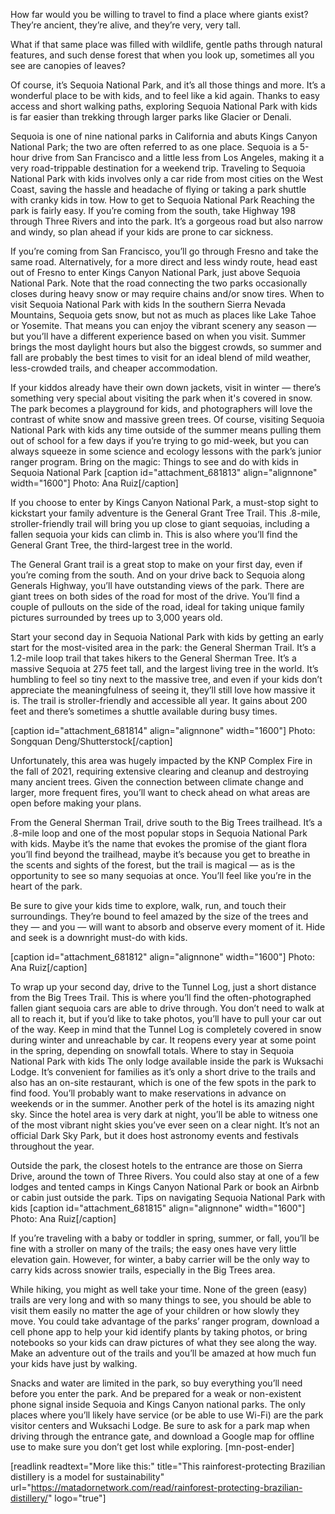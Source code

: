How far would you be willing to travel to find a place where giants exist? They’re ancient, they’re alive, and they’re very, very tall.

What if that same place was filled with wildlife, gentle paths through natural features, and such dense forest that when you look up, sometimes all you see are canopies of leaves?

Of course, it’s Sequoia National Park, and it’s all those things and more. It’s a wonderful place to be with kids, and to feel like a kid again. Thanks to easy access and short walking paths, exploring Sequoia National Park with kids is far easier than trekking through larger parks like Glacier or Denali.

Sequoia is one of nine national parks in California and abuts Kings Canyon National Park; the two are often referred to as one place. Sequoia is a 5-hour drive from San Francisco and a little less from Los Angeles, making it a very road-trippable destination for a weekend trip. Traveling to Sequoia National Park with kids involves only a car ride from most cities on the West Coast, saving the hassle and headache of flying or taking a park shuttle with cranky kids in tow.
How to get to Sequoia National Park
Reaching the park is fairly easy. If you’re coming from the south, take Highway 198 through Three Rivers and into the park. It’s a gorgeous road but also narrow and windy, so plan ahead if your kids are prone to car sickness.

If you’re coming from San Francisco, you’ll go through Fresno and take the same road. Alternatively, for a more direct and less windy route, head east out of Fresno to enter Kings Canyon National Park, just above Sequoia National Park. Note that the road connecting the two parks occasionally closes during heavy snow or may require chains and/or snow tires.
When to visit Sequoia National Park with kids
In the southern Sierra Nevada Mountains, Sequoia gets snow, but not as much as places like Lake Tahoe or Yosemite. That means you can enjoy the vibrant scenery any season — but you’ll have a different experience based on when you visit. Summer brings the most daylight hours but also the biggest crowds, so summer and fall are probably the best times to visit for an ideal blend of mild weather, less-crowded trails, and cheaper accommodation.

If your kiddos already have their own down jackets, visit in winter — there’s something very special about visiting the park when it's covered in snow. The park becomes a playground for kids, and photographers will love the contrast of white snow and massive green trees. Of course, visiting Sequoia National Park with kids any time outside of the summer means pulling them out of school for a few days if you’re trying to go mid-week, but you can always squeeze in some science and ecology lessons with the park’s junior ranger program.
Bring on the magic: Things to see and do with kids in Sequoia National Park
[caption id="attachment_681813" align="alignnone" width="1600"] Photo: Ana Ruiz[/caption]

If you choose to enter by Kings Canyon National Park, a must-stop sight to kickstart your family adventure is the General Grant Tree Trail. This .8-mile, stroller-friendly trail will bring you up close to giant sequoias, including a fallen sequoia your kids can climb in. This is also where you’ll find the General Grant Tree, the third-largest tree in the world.

The General Grant trail is a great stop to make on your first day, even if you’re coming from the south. And on your drive back to Sequoia along Generals Highway, you’ll have outstanding views of the park. There are giant trees on both sides of the road for most of the drive. You’ll find a couple of pullouts on the side of the road, ideal for taking unique family pictures surrounded by trees up to 3,000 years old.

Start your second day in Sequoia National Park with kids by getting an early start for the most-visited area in the park: the General Sherman Trail. It’s a 1.2-mile loop trail that takes hikers to the General Sherman Tree. It’s a massive Sequoia at 275 feet tall, and the largest living tree in the world. It’s humbling to feel so tiny next to the massive tree, and even if your kids don’t appreciate the meaningfulness of seeing it, they’ll still love how massive it is. The trail is stroller-friendly and accessible all year. It gains about 200 feet and there’s sometimes a shuttle available during busy times.

[caption id="attachment_681814" align="alignnone" width="1600"] Photo: Songquan Deng/Shutterstock[/caption]

Unfortunately, this area was hugely impacted by the KNP Complex Fire in the fall of 2021, requiring extensive clearing and cleanup and destroying many ancient trees. Given the connection between climate change and larger, more frequent fires, you’ll want to check ahead on what areas are open before making your plans.

From the General Sherman Trail, drive south to the Big Trees trailhead. It’s a .8-mile loop and one of the most popular stops in Sequoia National Park with kids. Maybe it’s the name that evokes the promise of the giant flora you’ll find beyond the trailhead, maybe it’s because you get to breathe in the scents and sights of the forest, but the trail is magical — as is the opportunity to see so many sequoias at once. You’ll feel like you’re in the heart of the park.

Be sure to give your kids time to explore, walk, run, and touch their surroundings. They’re bound to feel amazed by the size of the trees and they — and you — will want to absorb and observe every moment of it. Hide and seek is a downright must-do with kids.

[caption id="attachment_681812" align="alignnone" width="1600"] Photo: Ana Ruiz[/caption]

To wrap up your second day, drive to the Tunnel Log, just a short distance from the Big Trees Trail. This is where you’ll find the often-photographed fallen giant sequoia cars are able to drive through. You don’t need to walk at all to reach it, but if you’d like to take photos, you’ll have to pull your car out of the way. Keep in mind that the Tunnel Log is completely covered in snow during winter and unreachable by car. It reopens every year at some point in the spring, depending on snowfall totals.
Where to stay in Sequoia National Park with kids
The only lodge available inside the park is Wuksachi Lodge. It’s convenient for families as it’s only a short drive to the trails and also has an on-site restaurant, which is one of the few spots in the park to find food. You’ll probably want to make reservations in advance on weekends or in the summer. Another perk of the hotel is its amazing night sky. Since the hotel area is very dark at night, you’ll be able to witness one of the most vibrant night skies you’ve ever seen on a clear night. It’s not an official Dark Sky Park, but it does host astronomy events and festivals throughout the year.

Outside the park, the closest hotels to the entrance are those on Sierra Drive, around the town of Three Rivers. You could also stay at one of a few lodges and tented camps in Kings Canyon National Park or book an Airbnb or cabin just outside the park.
Tips on navigating Sequoia National Park with kids
[caption id="attachment_681815" align="alignnone" width="1600"] Photo: Ana Ruiz[/caption]

If you’re traveling with a baby or toddler in spring, summer, or fall, you’ll be fine with a stroller on many of the trails; the easy ones have very little elevation gain. However, for winter, a baby carrier will be the only way to carry kids across snowier trails, especially in the Big Trees area.

While hiking, you might as well take your time. None of the green (easy) trails are very long and with so many things to see, you should be able to visit them easily no matter the age of your children or how slowly they move. You could take advantage of the parks’ ranger program, download a cell phone app to help your kid identify plants by taking photos, or bring notebooks so your kids can draw pictures of what they see along the way. Make an adventure out of the trails and you’ll be amazed at how much fun your kids have just by walking.

Snacks and water are limited in the park, so buy everything you’ll need before you enter the park. And be prepared for a weak or non-existent phone signal inside Sequoia and Kings Canyon national parks. The only places where you’ll likely have service (or be able to use Wi-Fi) are the park visitor centers and Wuksachi Lodge. Be sure to ask for a park map when driving through the entrance gate, and download a Google map for offline use to make sure you don’t get lost while exploring. [mn-post-ender]

[readlink readtext="More like this:" title="This rainforest-protecting Brazilian distillery is a model for sustainability" url="https://matadornetwork.com/read/rainforest-protecting-brazilian-distillery/" logo="true"]